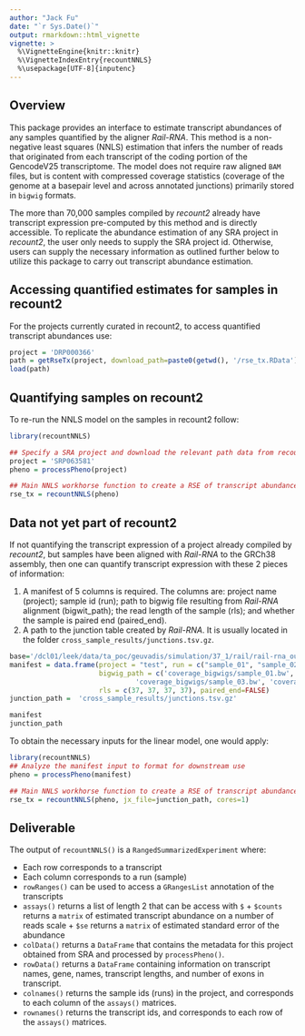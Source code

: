 ```yaml
---
author: "Jack Fu"
date: "`r Sys.Date()`"
output: rmarkdown::html_vignette
vignette: >
  %\VignetteEngine{knitr::knitr}
  %\VignetteIndexEntry{recountNNLS}
  %\usepackage[UTF-8]{inputenc}
---
```



## Overview

This package provides an interface to estimate transcript abundances of any samples quantified by the aligner *Rail-RNA*. This method is a non-negative least squares (NNLS) estimation that infers the number of reads that originated from each transcript of the coding portion of the GencodeV25 transcriptome. The model does not require raw aligned `BAM` files, but is content with compressed coverage statistics (coverage of the genome at a basepair level and across annotated junctions) primarily stored in `bigwig` formats.

The more than 70,000 samples compiled by *recount2* already have transcript expression pre-computed by this method and is directly accessible. To replicate the abundance estimation of any SRA project in *recount2*, the user only needs to supply the SRA project id. Otherwise, users can supply the necessary information as outlined further below to utilize this package to carry out transcript abundance estimation.

## Accessing quantified estimates for samples in recount2

For the projects currently curated in recount2, to access quantified transcript abundances use:

```r
project = 'DRP000366'
path = getRseTx(project, download_path=paste0(getwd(), '/rse_tx.RData'))
load(path)
```

## Quantifying samples on recount2

To re-run the NNLS model on the samples in recount2 follow:

```r
library(recountNNLS)

## Specify a SRA project and download the relevant path data from recount2
project = 'SRP063581'
pheno = processPheno(project)

## Main NNLS workhorse function to create a RSE of transcript abundance
rse_tx = recountNNLS(pheno)

```
## Data not yet part of recount2

If not quantifying the transcript expression of a project already compiled by *recount2*, but samples have been aligned with *Rail-RNA* to the GRCh38 assembly, then one can quantify transcript expression with these 2 pieces of information:

1. A manifest of 5 columns is required. The columns are: project name (project); sample id (run); path to bigwig file resulting from *Rail-RNA* alignment (bigwit_path); the read length of the sample (rls); and whether the sample is paired end (paired_end).
2. A path to the junction table created by *Rail-RNA*. It is usually located in the folder `cross_sample_results/junctions.tsv.gz`.


```r
base='/dcl01/leek/data/ta_poc/geuvadis/simulation/37_1/rail/rail-rna_out/'
manifest = data.frame(project = "test", run = c("sample_01", "sample_02", "sample_03", "sample_04"), 
                      bigwig_path = c('coverage_bigwigs/sample_01.bw', 'coverage_bigwigs/sample_02.bw', 
                               'coverage_bigwigs/sample_03.bw', 'coverage_bigwigs/sample_04.bw'),
                      rls = c(37, 37, 37, 37), paired_end=FALSE)
junction_path =  'cross_sample_results/junctions.tsv.gz'
```
```r
manifest
junction_path
```

To obtain the necessary inputs for the linear model, one would apply:
```r
library(recountNNLS)
## Analyze the manifest input to format for downstream use
pheno = processPheno(manifest)

## Main NNLS workhorse function to create a RSE of transcript abundance
rse_tx = recountNNLS(pheno, jx_file=junction_path, cores=1)
```

## Deliverable

The output of `recountNNLS()` is a `RangedSummarizedExperiment` where:

* Each row corresponds to a transcript
* Each column corresponds to a run (sample)
* `rowRanges()` can be used to access a `GRangesList` annotation of the transcripts
* `assays()` returns a list of length 2 that can be access with `$`
      + `$counts` returns a `matrix` of estimated transcript abundance on a number of reads scale
      + `$se` returns a `matrix` of estimated standard error of the abundance
* `colData()` returns a `DataFrame` that contains the metadata for this project obtained from SRA and processed by `processPheno()`.
* `rowData()` returns a `DataFrame` containing information on transcript names, gene, names, transcript lengths, and number of exons in transcript.
* `colnames()` returns the sample ids (runs) in the project, and corresponds to each column of the `assays()` matrices.
* `rownames()` returns the transcript ids, and corresponds to each row of the `assays()` matrices.



